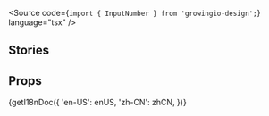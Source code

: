 
<Meta of={InputNumberStories} />

<Title>
  <FormattedMessage id="input-number-docs-title" />
</Title>
<p>
  <FormattedMessage id="input-number-docs-desc" />
</p>

<Source
  code={`import { InputNumber } from 'growingio-design';`}
  language="tsx"
/>

## Stories

<h3 id="basic">
  <FormattedMessage id="input-number-docs-basic-title" />
</h3>
<p>
  <FormattedMessage id="input-number-docs-basic-desc" />
</p>
<Canvas of={InputNumberStories.Basic} />

<h3 id="button">
  <FormattedMessage id="input-number-docs-button-title" />
</h3>
<p>
  <FormattedMessage id="input-number-docs-button-desc" />
</p>
<Canvas of={InputNumberStories.Button} />

<h3 id="size">
  <FormattedMessage id="input-number-docs-size-title" />
</h3>
<p>
  <FormattedMessage id="input-number-docs-size-desc" />
</p>
<Canvas of={InputNumberStories.Size} />

<h3 id="precision-step">
  <FormattedMessage id="input-number-docs-precision-step-title" />
</h3>
<p>
  <FormattedMessage id="input-number-docs-precision-step-desc" />
</p>
<Canvas of={InputNumberStories.PrecisionAndStep} />

<h3 id="formatter">
  <FormattedMessage id="input-number-docs-formatter-title" />
</h3>
<p>
  <FormattedMessage id="input-number-docs-formatter-desc" />
</p>
<Canvas of={InputNumberStories.Formatter} />

<h3 id="prefix-suffix">
  <FormattedMessage id="input-number-docs-prefix-suffix-title" />
</h3>
<p>
  <FormattedMessage id="input-number-docs-prefix-suffix-desc" />
</p>
<Canvas of={InputNumberStories.PrefixAndSuffix} />

<h3 id="strict-mode">
  <FormattedMessage id="input-number-docs-strict-mode-title" />
</h3>
<p>
  <FormattedMessage id="input-number-docs-strict-mode-desc" />
</p>
<Canvas of={InputNumberStories.StrictMode} />

## Props

<Markdown>
  {getI18nDoc({
    'en-US': enUS,
    'zh-CN': zhCN,
  })}
</Markdown>
